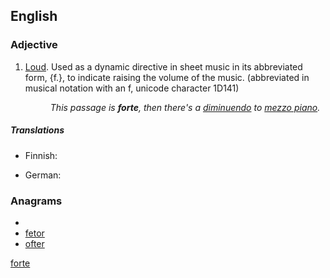 {{also|forte}}
==English==

===Adjective===
{{en-adj|fortissimo|fortississimo}}

# {{music}} [[loud|Loud]]. Used as a dynamic directive in sheet music in its abbreviated form, {f.}, to indicate raising the volume of the music.  (abbreviated in musical notation with an f, unicode character 1D141)
#: ''This passage is '''forte''', then there's a [[diminuendo]] to [[mezzo piano]].''

=====Translations=====
{{trans-top|music: loud}}
* Finnish: {{t+|fi|forte}}
{{trans-mid}}
* German: {{t+|de|forte}}
{{trans-bottom}}

===Anagrams===
* {{alphagram|efort}}
* [[fetor#English|fetor]]
* [[ofter#English|ofter]]

[[Category:English words spelled with diacritics|forte]]